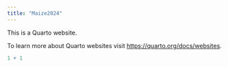 ```yaml
---
title: "Maize2024"
---
```


This is a Quarto website.

To learn more about Quarto websites visit <https://quarto.org/docs/websites>.

```r
1 + 1
```
